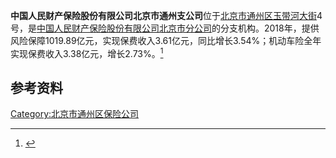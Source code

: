 {{Coord|type:landmark|display=title}}
{{Bank Financial Information
| name                          = 中国人民财产保险股份有限公司北京市通州支公司
| else_name                     = 
| logo                          = 
| logo_size                     = 
| logo_alt                      = 
| image                         = 
| full_name                     = 
| abbreviated_name              = 
| market_information            = 
| DDE                           = 
| CNAPS_code                    = 
| isin_code                     = 
| swift_code                    = 
| iban_code                     =
| ABA_Number                    =
| WKN_Number                    =
| CBRC_code                     =
| NACAO_code                    =
| OBU_swift_code                =
| finance_code_list             = 
| finance_code                  = 
| banktype                      =
| open_date                     = 
| closing_date                  =
| zip_code                      = 
| location                      = 北京市通州区玉带河大街4号
| slogan                        =
| key_people                    = 
| chairman                      =
| president                     =
| revenue                       =
| operating_income	        = 
| net_income    	        = 
| assets	                = 
| equity        	        =  
| capital        	        =  
| num_employees                 = 
| major_shareholder             = 
| subsid                        =
| homepage                      = 
| footnotes                     =
}}
'''中国人民财产保险股份有限公司北京市通州支公司'''位于[[北京市|北京市]][[通州区_(北京市)|通州区]][[玉带河大街|玉带河大街]]4号，是[[中国人民财产保险股份有限公司北京市分公司|中国人民财产保险股份有限公司北京市分公司]]的分支机构。2018年，提供风险保障1019.89亿元，实现保费收入3.61亿元，同比增长3.54%；机动车险全年实现保费收入3.38亿元，增长2.73%。<ref>{{cite web |author1=北京市通州区委党史办 |title=中国人民财产保险股份有限公司北京市通州支公司 |url=http://www.bjtzh.gov.cn/bjtz/fzx/202007/1308326.shtml |accessdate=2021-03-07}}</ref>


==参考资料==
{{reflist}}

[[Category:北京市通州区保险公司|Category:北京市通州区保险公司]]